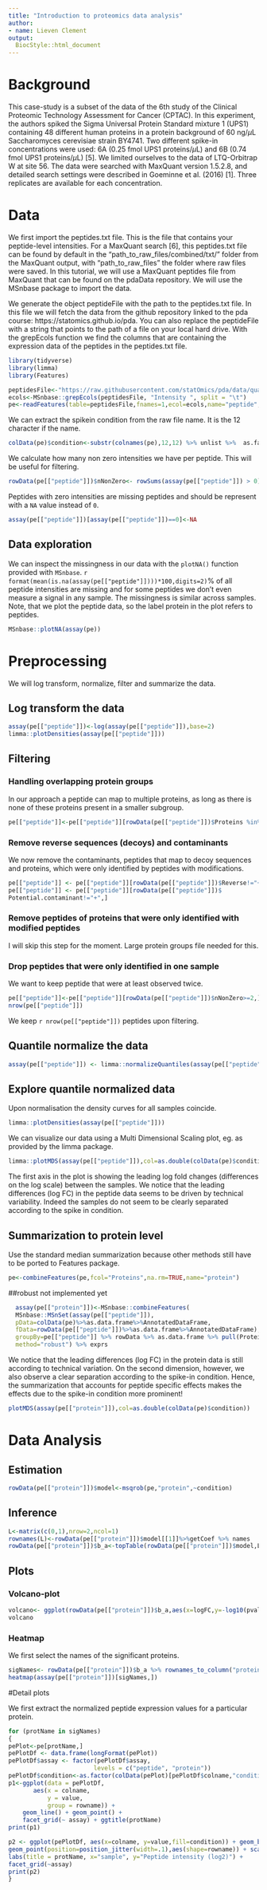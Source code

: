 ```yaml
---
title: "Introduction to proteomics data analysis"
author:
- name: Lieven Clement
output:
  BiocStyle::html_document
---
```



# Background
This case-study is a subset of the data of the 6th study of the Clinical Proteomic Technology Assessment for Cancer (CPTAC).
In this experiment, the authors spiked the Sigma Universal Protein Standard mixture 1 (UPS1) containing 48 different human proteins in a protein background of 60 ng/$\mu$L Saccharomyces cerevisiae strain BY4741.
Two different spike-in concentrations were used: 6A (0.25 fmol UPS1 proteins/$\mu$L) and 6B (0.74 fmol UPS1 proteins/$\mu$L) [5].
We limited ourselves to the data of LTQ-Orbitrap W at site 56.
The data were searched with MaxQuant version 1.5.2.8, and detailed search settings were described in Goeminne et al. (2016) [1].
Three replicates are available for each concentration.

# Data

We first import the peptides.txt file. This is the file that contains your peptide-level intensities. For a MaxQuant search [6], this peptides.txt file can be found by default in the "path_to_raw_files/combined/txt/" folder from the MaxQuant output, with "path_to_raw_files" the folder where raw files were saved. In this tutorial, we will use a MaxQuant peptides file from MaxQuant that can be found on the pdaData repository.
We will use the MSnbase package to import the data.

We generate the object peptideFile with the path to the peptides.txt file.
In this file we will fetch the data from the github repository linked to the pda course: https://statomics.github.io/pda.
You can also replace the peptideFile with a string that points to the path of a file on your local hard drive.
With the grepEcols function we find the columns that are containing the expression data of the peptides in the peptides.txt file.

```r
library(tidyverse)
library(limma)
library(Features)

peptidesFile<-"https://raw.githubusercontent.com/statOmics/pda/data/quantification/cptacAvsB_lab3/peptides.txt"
ecols<-MSnbase::grepEcols(peptidesFile, "Intensity ", split = "\t")
pe<-readFeatures(table=peptidesFile,fnames=1,ecol=ecols,name="peptide",sep="\t")
```

We can extract the spikein condition from the raw file name.
It is the 12 character if the name.

```r
colData(pe)$condition<-substr(colnames(pe),12,12) %>% unlist %>%  as.factor
```



We calculate how many non zero intensities we have per peptide.
This will be useful for filtering.

```r
rowData(pe[["peptide"]])$nNonZero<- rowSums(assay(pe[["peptide"]]) > 0)
```


Peptides with zero intensities are missing peptides and should be represent with a `NA` value instead of `0`.
```r
assay(pe[["peptide"]])[assay(pe[["peptide"]])==0]<-NA
```


## Data exploration

We can inspect the missingness in our data with the `plotNA()` function provided with `MSnbase`.
`r format(mean(is.na(assay(pe[["peptide"]])))*100,digits=2)`% of all peptide intensities are missing and for some peptides we don't even measure a signal in any sample. The missingness is similar across samples.
Note, that we plot the peptide data, so the label protein in the plot refers to peptides.


```r
MSnbase::plotNA(assay(pe))
```


# Preprocessing

We will log transform, normalize, filter and summarize the data.

## Log transform the data

```r
assay(pe[["peptide"]])<-log(assay(pe[["peptide"]]),base=2)
limma::plotDensities(assay(pe[["peptide"]]))
```


## Filtering

### Handling overlapping protein groups
In our approach a peptide can map to multiple proteins, as long as there is none of these proteins present in a smaller subgroup.

```r
pe[["peptide"]]<-pe[["peptide"]][rowData(pe[["peptide"]])$Proteins %in% MSqRob::smallestUniqueGroups(rowData(pe[["peptide"]])$Proteins),]
```

### Remove reverse sequences (decoys) and contaminants

We now remove the contaminants, peptides that map to decoy sequences and proteins, which were only identified by peptides with modifications.

```r
pe[["peptide"]] <- pe[["peptide"]][rowData(pe[["peptide"]])$Reverse!="+",]
pe[["peptide"]] <- pe[["peptide"]][rowData(pe[["peptide"]])$
Potential.contaminant!="+",]
```

### Remove peptides of proteins that were only identified with modified peptides

I will skip this step for the moment. Large protein groups file needed for this.

### Drop peptides that were only identified in one sample

We want to keep peptide that were at least observed twice.

```r
pe[["peptide"]]<-pe[["peptide"]][rowData(pe[["peptide"]])$nNonZero>=2,]
nrow(pe[["peptide"]])
```

We keep `r nrow(pe[["peptide"]])` peptides upon filtering.


## Quantile normalize the data
```r
assay(pe[["peptide"]]) <- limma::normalizeQuantiles(assay(pe[["peptide"]]))
```


## Explore quantile normalized data

Upon normalisation the density curves for all samples coincide.

```r
limma::plotDensities(assay(pe[["peptide"]]))
```

We can visualize our data using a Multi Dimensional Scaling plot, eg. as provided by the limma package.

```r
limma::plotMDS(assay(pe[["peptide"]]),col=as.double(colData(pe)$condition))
```

The first axis in the plot is showing the leading log fold changes (differences on the log scale) between the samples.
We notice that the leading differences (log FC) in the peptide data seems to be driven by technical variability.
Indeed the samples do not seem to be clearly separated according to the spike in condition.


## Summarization to protein level

Use the standard median summarization because other methods still have to be ported to Features package.

```r
pe<-combineFeatures(pe,fcol="Proteins",na.rm=TRUE,name="protein")
```

##robust not implemented yet

```r
  assay(pe[["protein"]])<-MSnbase::combineFeatures(
  MSnbase::MSnSet(assay(pe[["peptide"]]),
  pData=colData(pe)%>%as.data.frame%>%AnnotatedDataFrame,
  fData=rowData(pe[["peptide"]])%>%as.data.frame%>%AnnotatedDataFrame),
  groupBy=pe[["peptide"]] %>% rowData %>% as.data.frame %>% pull(Proteins) %>% as.factor,
  method="robust") %>% exprs
```


We notice that the leading differences (log FC) in the protein data is still according to technical variation. On the second dimension, however, we also observe a clear separation according to the spike-in condition. Hence, the summarization that accounts for peptide specific effects makes the effects due to the spike-in condition more prominent!

```r
plotMDS(assay(pe[["protein"]]),col=as.double(colData(pe)$condition))
```



# Data Analysis

## Estimation

```r
rowData(pe[["protein"]])$model<-msqrob(pe,"protein",~condition)
```

## Inference

```r
L<-matrix(c(0,1),nrow=2,ncol=1)
rownames(L)<-rowData(pe[["protein"]])$model[[1]]%>%getCoef %>% names
rowData(pe[["protein"]])$b_a<-topTable(rowData(pe[["protein"]])$model,L)
```


## Plots

### Volcano-plot


```r
volcano<- ggplot(rowData(pe[["protein"]])$b_a,aes(x=logFC,y=-log10(pval),color=adjPval<0.05)) + geom_point() + scale_color_manual(values=c("black","red"))
volcano
```

### Heatmap

We first select the names of the significant proteins.

```r
sigNames<- rowData(pe[["protein"]])$b_a %>% rownames_to_column("protein") %>% filter(adjPval<0.05) %>% pull(protein)
heatmap(assay(pe[["protein"]])[sigNames,])
```


#Detail plots

We first extract the normalized peptide expression values for a particular protein.  


```r
for (protName in sigNames)
{
pePlot<-pe[protName,]
pePlotDf <- data.frame(longFormat(pePlot))
pePlotDf$assay <- factor(pePlotDf$assay,
                        levels = c("peptide", "protein"))
pePlotDf$condition<-as.factor(colData(pePlot)[pePlotDf$colname,"condition"])
p1<-ggplot(data = pePlotDf,
       aes(x = colname,
           y = value,
           group = rowname)) +
    geom_line() + geom_point() +
    facet_grid(~ assay) + ggtitle(protName)
print(p1)

p2 <- ggplot(pePlotDf, aes(x=colname, y=value,fill=condition)) + geom_boxplot(outlier.shape=NA) +
geom_point(position=position_jitter(width=.1),aes(shape=rowname)) + scale_shape_manual(values=1:nrow(pePlotDf)) +
labs(title = protName, x="sample", y="Peptide intensity (log2)") +
facet_grid(~assay)
print(p2)
}
```
